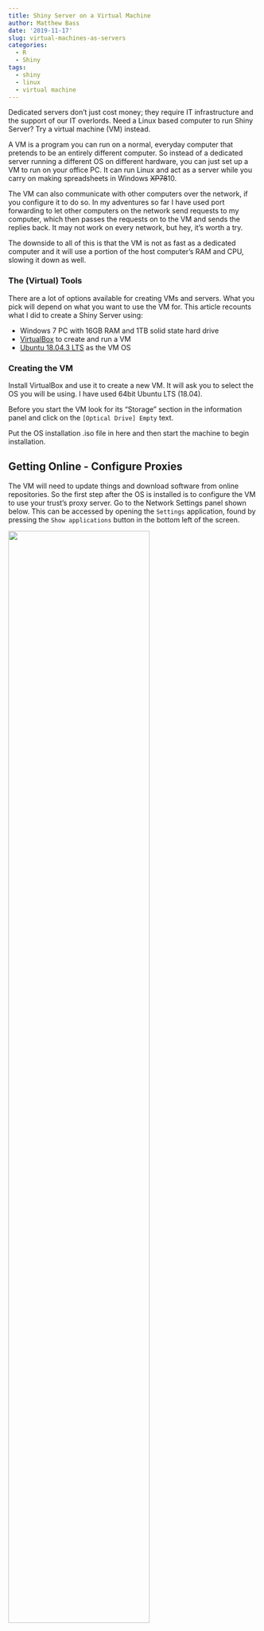 ```yaml
---
title: Shiny Server on a Virtual Machine
author: Matthew Bass
date: '2019-11-17'
slug: virtual-machines-as-servers
categories:
  - R
  - Shiny
tags:
  - shiny
  - linux
  - virtual machine
---
```


Dedicated servers don't just cost money; they require IT infrastructure and the support of our IT overlords. Need a Linux based computer to run Shiny Server? Try a virtual machine (VM) instead.

A VM is a program you can run on a normal, everyday computer that pretends to be an entirely different computer. So instead of a dedicated server running a different OS on different hardware, you can just set up a VM to run on your office PC. It can run Linux and act as a server while you carry on making spreadsheets in Windows ~~XP~~~~7~~~~8~~10.

The VM can also communicate with other computers over the network, if you configure it to do so. In my adventures so far I have used port forwarding to let other computers on the network send requests to my computer, which then passes the requests on to the VM and sends the replies back. It may not work on every network, but hey, it's worth a try.

The downside to all of this is that the VM is not as fast as a dedicated computer and it will use a portion of the host computer's RAM and CPU, slowing it down as well.

### The (Virtual) Tools

There are a lot of options available for creating VMs and servers. What you pick will depend on what you want to use the VM for. This article recounts what I did to create a Shiny Server using:

- Windows 7 PC with 16GB RAM and 1TB solid state hard drive
- [VirtualBox](https://www.virtualbox.org/) to create and run a VM
- [Ubuntu 18.04.3 LTS](https://ubuntu.com/download/desktop) as the VM OS

### Creating the VM

Install VirtualBox and use it to create a new VM. It will ask you to select the OS you will be using. I have used 64bit Ubuntu LTS (18.04).

Before you start the VM look for its "Storage" section in the information panel and click on the `[Optical Drive] Empty` text.

Put the OS installation .iso file in here and then start the machine to begin installation.

## Getting Online - Configure Proxies

The VM will need to update things and download software from online repositories. So the first step after the OS is installed is to configure the VM to use your trust's proxy server. Go to the Network Settings panel shown below. This can be accessed by opening the `Settings` application, found by pressing the `Show applications` button in the bottom left of the screen.

![](/post/2019-11-17-virtual-machines-as-servers_files/Ubuntu_Network_Settings_Panel.PNG){width=75%}

Change the Network Proxy option to **Manual**

The HTTP and HTTPS proxies can then be set to `your_username:your_password@your_proxy` and the port number set to the relevent number.

Check this has worked by opening up Firefox (on the task bar on the left of the screen) and looking at a website. If this has not worked, you may need to also set the Firefox settings to use this proxy server. Welcome to Linux, things do not talk to other things in ways you would expect.

If it still does not work, then you may need to ask for some help from IT, or look for someone in your department who has had to fight with proxy server settings before. Lots of software needs these settings to work on a network, so it is not a strange thing to request.

### More Proxy configuration

The software that downloads and updates software uses its own proxy settings as well.
You need to edit (or create) a file called `apt.conf` in the directory `etc/apt/apt.conf.d/` and put the proxy settings in by adding the following line (with your settings instead of the placeholder text):

`Acquire::http::Proxy "http://your_username:your_password@your_proxy:your_port_number";`

That semi-colon on the end is important! I forgot it and nothing worked. Welcome to Linux again.

There are a few different ways to edit text files in Linux. One of the easiest for me is to navigate to the correct directory in the file browser GUI, right click an empty space and select 'Open in Terminal'. This opens a terminal window to type commands into. Enter the command `sudo gedit` and the name of the file you want to edit. It will ask you for your password, and it will then open the file to be changed.

If you don't use the `sudo` command or open the file by clicking on it in the file browser then the file will be read-only. Welcome to Linux.

### MOAR PROXY CONFIGURATION

Another piece of software that downloads things needs telling about the proxy settings. This time the file that needs editting is `etc/wgetrc`. This has lines for configuring the proxy commented out, so you can just uncomment these and update them with the values you have all ready seen above.

### Install VM extras

Getting information in and out of the VM can be annoying. To make shared folders and a shared clipboard work you must install some software in the VM. To install the software in the VM you need to download some tools that are not included in base Ubuntu. Open up a terminal (Alt + Ctrl + T is the fastest way) and try this:

`sudo apt update`

`sudo apt install build-essential`

If the proxy settings you configured are good, this should update apt-get's repository listings and then install the build-essential package. If there is a problem downloading it then the proxy values might still be wrong. Good luck.

Once this installation is complete go to the VM's `Devices` menu at the top of the screen. Select the option `Insert Guest Addons CD Image...` and let this CD auto-run. It should install some stuff and not make error messages. Mine made error messages because I needed to install build-essential, hence the last set of instructions.

Shut down the virtual machine. I mean, power it down with the power button in the top right of the screen, not just close the VM program.
Before you restart it, set up the shared clipboard by clicking on `Settings > General > Advanced` and set the Shared Clipboard to Bidirectional. You can now copy and paste so entering commands should be 10x easier.

You can also set up shared folders that the VM and your computer can both see and move files into/out of. I'll do this later, since it is not important yet.

### Install R

To install a new version of R (and not the default, old version) we need to add the CRAN repository to the apt-get listings.

To do this we first need to tell apt that the server can be trusted, using a public key. This can be a problem on NHS networks because of ports.

On my network it turned out you need to use the https port for communicating with public key servers, even though the http port *should* work fine.

This command sorted things out:

`sudo add-apt-repository --keyserver hkps://keyserver.ubuntu.com:443 51716619E084DAB9`

Aren't you glad we made copy/paste work?

I am using Ubuntu LTS 18.04, also known as Bionic-Beaver, so the CRAN repository I need is added with

`sudo add-apt-repository 'deb https://cloud.r-project.org/bin/linux/ubuntu bionic-cran35/'`

If you use a different version of Ubuntu then [head here](https://cran.r-project.org/bin/linux/ubuntu/README.html) to find out which repo you need to aim apt at.

After the repo is added we must update apt again to download the repository indexes.

`sudo apt update`

`sudo apt install r-base`

`sudo apt install r-base-dev`

You should now have a working version of R installed. Try it out by going to a terminal and just entering the command `R`. When you are done, use the command `q()` or `quit()` to shut down that R session.

### Install R Packages

There are a lot of R packages to install, and they need to go to the correct place for shiny server to find them.
To install R packages so that everyone can use them start R up with admin rights

`sudo R`

It will then install packages to `usr/local/lib/R/site-library` which can be accessed by users with the 'Staff' group access rights. This will be important later. Install all of the packages you are likely to need in your shiny server. You will need to install shiny at least, I recommend:

`install.packages("rmarkdown, DT, shiny, tidyverse")`

### Install Shiny Server

Instructions from RStudio are located [here](https://rstudio.com/products/shiny/download-server/)

You should just need to run the following:

`sudo apt install gdebi-core`

`wget https://download3.rstudio.org/ubuntu-14.04/x86_64/shiny-server-1.5.12.933-amd64.deb`

`sudo gdebi shiny-server-1.5.12.933-amd64.deb`

See that `wget` command? That's why we had to set up the proxy for it. If it can't find files, the proxy might be causing problems again.

### Access Permissions

Installing Shiny Server created a user *and* a user group called 'shiny' that will be used just by the server. This is great, except for this group not having access to most of the system, including the R libraries. My solution to this was to add shiny to the `staff` user group. This gives it access to the R libraries you made.
To make my life easier, I also added my own user name to the `shiny` and `staff` user groups. This allows me to read shiny log files and other stuff that seems like it should just work, but doesn't. (Because Linux)

`sudo usermod -a -G staff shiny`

`sudo usermod -a -G staff, shiny your_username`

### Accessing the Shiny

The VM can look at the shiny server by pointing a web browser to 127.0.0.1:3838

To allow the host system and other systems on the network to see the Shiny server we can set up **Port forwarding**. Shut down the VM and go to its settings in VirtualBox

Go to Network > Advanced > Port Forwarding

Now leave the IP addresses blank, but put 3838 into the host port and guest port.

The shiny server default screen should now be accessible to other systems by opening a web browser and entering the url:
`//your_computer_name_or_ip_address:3838`

### File Transfers

I'm not totally sure how files can be passed between the VM and the host machine. The method that has worked for me (with some hiccups) is to create a shared folder between the two. Open the VM's options and go to `Shared Folders`, then add a new one. I ticked the 'auto-mount' option so that the folder would be available whenever I rebooted the VM. The folder should now appear on the VM desktop.

When I try to access the folder I have to enter my password at least 2 times, sometimes more. I have not looked into this issue yet. Files that are put into the folder can indeed be seen by both the host system and the VM. This is pretty cool, considering the host is a Windows system and the VM is using Linux. I used this system to copy across an installation file for R-Studio and it worked.
